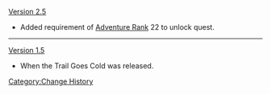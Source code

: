[[Version 2.5]]
* Added requirement of [[Adventure Rank]] 22 to unlock quest.
----
[[Version 1.5]]
* When the Trail Goes Cold was released.
<noinclude>[[Category:Change History]]</noinclude>